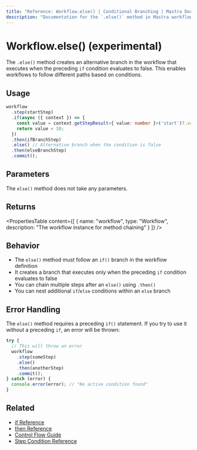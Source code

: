 ```yaml
---
title: "Reference: Workflow.else() | Conditional Branching | Mastra Docs"
description: "Documentation for the `.else()` method in Mastra workflows, which creates an alternative branch when an if condition is false."
---
```


# Workflow.else() (experimental)

The `.else()` method creates an alternative branch in the workflow that executes when the preceding `if` condition evaluates to false. This enables workflows to follow different paths based on conditions.

## Usage

```typescript copy showLineNumbers
workflow
  .step(startStep)
  .if(async ({ context }) => {
    const value = context.getStepResult<{ value: number }>('start')?.value;
    return value < 10;
  })
  .then(ifBranchStep)
  .else() // Alternative branch when the condition is false
  .then(elseBranchStep)
  .commit();
```

## Parameters

The `else()` method does not take any parameters.

## Returns

<PropertiesTable
  content={[
    {
      name: "workflow",
      type: "Workflow",
      description: "The workflow instance for method chaining"
    }
  ]}
/>

## Behavior

- The `else()` method must follow an `if()` branch in the workflow definition
- It creates a branch that executes only when the preceding `if` condition evaluates to false
- You can chain multiple steps after an `else()` using `.then()`
- You can nest additional `if`/`else` conditions within an `else` branch

## Error Handling

The `else()` method requires a preceding `if()` statement. If you try to use it without a preceding `if`, an error will be thrown:

```typescript
try {
  // This will throw an error
  workflow
    .step(someStep)
    .else()
    .then(anotherStep)
    .commit();
} catch (error) {
  console.error(error); // "No active condition found"
}
```

## Related

- [if Reference](./if.mdx)
- [then Reference](./then.mdx)
- [Control Flow Guide](../../workflows/control-flow.mdx)
- [Step Condition Reference](./step-condition.mdx)
